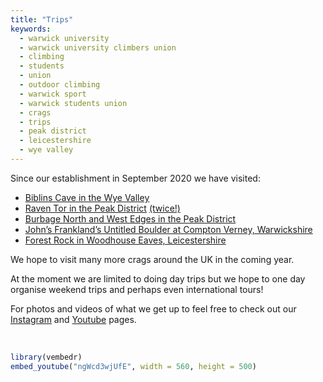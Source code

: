 ```yaml
---
title: "Trips"
keywords:
  - warwick university
  - warwick university climbers union
  - climbing
  - students
  - union
  - outdoor climbing
  - warwick sport
  - warwick students union
  - crags
  - trips
  - peak district
  - leicestershire
  - wye valley
---
```


Since our establishment in September 2020 we have visited:

* [Biblins Cave in the Wye Valley](https://www.youtube.com/watch?v=ngWcd3wjUfE)
* [Raven Tor in the Peak District](https://www.instagram.com/p/CFtzENqFHMa/) [(twice!)](https://www.instagram.com/p/CF-bewCAGZa/)
* [Burbage North and West Edges in the Peak District](https://www.instagram.com/p/CGXk7OpgUSB/)
* [John's Frankland's Untitled Boulder at Compton Verney, Warwickshire](https://www.instagram.com/p/CQ8cIk-D6qt/)
* [Forest Rock in Woodhouse Eaves, Leicestershire](https://www.instagram.com/p/CRHo0puD1J3/)

We hope to visit many more crags around the UK in the coming year.

At the moment we are limited to doing day trips but we hope to one day organise weekend trips and perhaps even international tours!

For photos and videos of what we get up to feel free to check out our [Instagram](https://www.instagram.com/warwick_climbers_union/) and [Youtube](https://www.youtube.com/channel/UCICcXE7dYugbFBRfbdjl90Q) pages.

<br>

```r
library(vembedr)
embed_youtube("ngWcd3wjUfE", width = 560, height = 500)
```